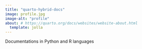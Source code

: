 ```yaml
---
title: "quarto-hybrid-docs"
image: profile.jpg
image-alt: "profile"
about: # https://quarto.org/docs/websites/website-about.html
  template: jolla
---
```


Documentations in Python and R languages